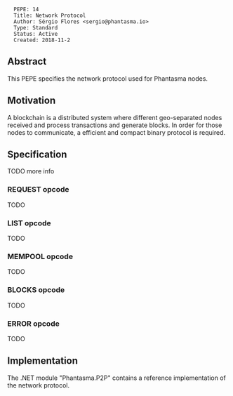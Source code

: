 <pre>
  PEPE: 14
  Title: Network Protocol
  Author: Sérgio Flores <sergio@phantasma.io>
  Type: Standard
  Status: Active
  Created: 2018-11-2
</pre>

==Abstract==

This PEPE specifies the network protocol used for Phantasma nodes.

==Motivation==

A blockchain is a distributed system where different geo-separated nodes received and process transactions and generate blocks. In order for those nodes to communicate, a efficient and compact binary protocol is required.

==Specification==

TODO more info

===REQUEST opcode===
TODO

===LIST opcode===
TODO

===MEMPOOL opcode===
TODO

===BLOCKS opcode===
TODO

===ERROR opcode===
TODO

==Implementation==

The .NET module "Phantasma.P2P" contains a reference implementation of the network protocol.